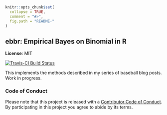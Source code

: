 <!-- README.md is generated from README.Rmd. Please edit that file -->

```r
knitr::opts_chunk$set(
  collapse = TRUE,
  comment = "#>",
  fig.path = "README-"
)
```

ebbr: Empirical Bayes on Binomial in R
----------

**License**: MIT

[![Travis-CI Build Status](https://travis-ci.org/dgrtwo/ebbr.svg?branch=master)](https://travis-ci.org/dgrtwo/ebbr)

This implements the methods described in my series of baseball blog posts. Work in progress.

### Code of Conduct

Please note that this project is released with a [Contributor Code of Conduct](CONDUCT.md). By participating in this project you agree to abide by its terms.
